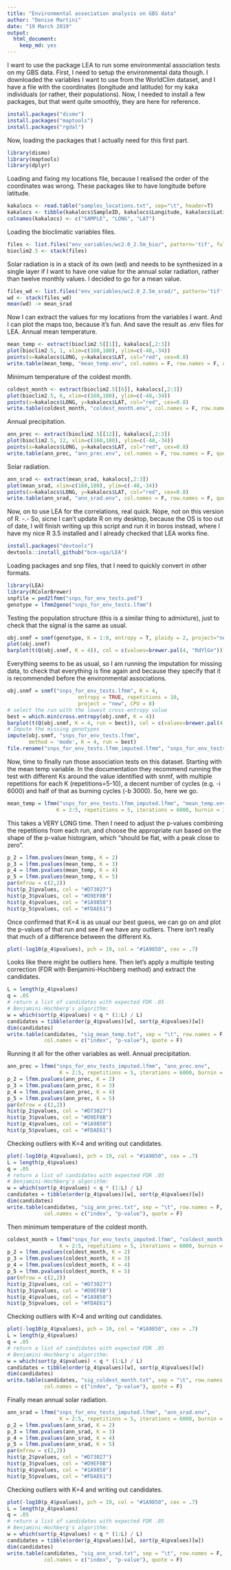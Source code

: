 ```yaml
---
title: "Environmental association analysis on GBS data"
author: "Denise Martini"
date: "19 March 2019"
output: 
  html_document: 
    keep_md: yes
---
```


I want to use the package LEA to run some environmental association tests on my GBS data. First, I need to setup the environmental data though. I downloaded the variables I want to use from the WorldClim dataset, and I have a file with the coordinates (longitude and latitude) for my kaka individuals (or rather, their populations).
Now, I needed to install a few packages, but that went quite smoothly, they are here for reference. 

```r
install.packages("dismo")
install.packages("maptools")
install.packages("rgdal")
```

Now, loading the packages that I actually need for this first part.

```r
library(dismo)
library(maptools)
library(dplyr)
```

Loading and fixing my locations file, because I realised the order of the coordinates was wrong. These packages like to have longitude before latitude.

```r
kakalocs <- read.table("samples_locations.txt", sep="\t", header=T)
kakalocs <- tibble(kakalocs$SampleID, kakalocs$Longitude, kakalocs$Latitude)
colnames(kakalocs) <- c("SAMPLE", "LONG", "LAT")
```

Loading the bioclimatic variables files.

```r
files <- list.files("env_variables/wc2.0_2.5m_bio/", pattern='tif', full.names=TRUE)
bioclim2.5 <- stack(files)
```

Solar radiation is in a stack of its own (wd) and needs to be synthesized in a single layer if I want to have one value for the annual solar radiation, rather than twelve monthly values. I decided to go for a mean value.

```r
files_wd <- list.files("env_variables/wc2.0_2.5m_srad/", pattern='tif', full.names=TRUE)
wd <- stack(files_wd)
mean(wd) -> mean_srad
```

Now I can extract the values for my locations from the variables I want. And I can plot the maps too, because it's fun. And save the result as .env files for LEA.
Annual mean temperature.

```r
mean_temp <- extract(bioclim2.5[[1]], kakalocs[,2:3])
plot(bioclim2.5, 1, xlim=c(160,180), ylim=c(-48,-34))
points(x=kakalocs$LONG, y=kakalocs$LAT, col="red", cex=0.8)
write.table(mean_temp, "mean_temp.env", col.names = F, row.names = F, quote = F)
```

Minimum temperature of the coldest month.

```r
coldest_month <- extract(bioclim2.5[[6]], kakalocs[,2:3])
plot(bioclim2.5, 6, xlim=c(160,180), ylim=c(-48,-34))
points(x=kakalocs$LONG, y=kakalocs$LAT, col="red", cex=0.8)
write.table(coldest_month, "coldest_month.env", col.names = F, row.names = F, quote = F)
```

Annual precipitation.

```r
ann_prec <- extract(bioclim2.5[[12]], kakalocs[,2:3])
plot(bioclim2.5, 12, xlim=c(160,180), ylim=c(-48,-34))
points(x=kakalocs$LONG, y=kakalocs$LAT, col="red", cex=0.8)
write.table(ann_prec, "ann_prec.env", col.names = F, row.names = F, quote = F)
```

Solar radiation.

```r
ann_srad <- extract(mean_srad, kakalocs[,2:3])
plot(mean_srad, xlim=c(160,180), ylim=c(-48,-34))
points(x=kakalocs$LONG, y=kakalocs$LAT, col="red", cex=0.8)
write.table(ann_srad, "ann_srad.env", col.names = F, row.names = F, quote = F)
```

Now, on to use LEA for the correlations, real quick.
Nope, not on this version of R. -.-
So, sicne I can't update R on my desktop, because the OS is too out of date, I will finish writing up this script and run it in boros instead, where I have my nice R 3.5 installed and I already checked that LEA works fine.

```r
install.packages("devtools")
devtools::install_github("bcm-uga/LEA")
```

Loading packages and snp files, that I need to quickly convert in other formats.

```r
library(LEA)
library(RColorBrewer)
snpfile = ped2lfmm("snps_for_env_tests.ped")
genotype = lfmm2geno("snps_for_env_tests.lfmm")
```

Testing the population structure (this is a similar thing to admixture), just to check that the signal is the same as usual.

```r
obj.snmf = snmf(genotype, K = 1:8, entropy = T, ploidy = 2, project="new", CPU = 8)
plot(obj.snmf)
barplot(t(Q(obj.snmf, K = 4)), col = c(values=brewer.pal(4, "RdYlGn")))
```

Everything seems to be as usual, so I am running the imputation for missing data, to check that everything is fine again and because they specify that it is recommended before the environmental associations.

```r
obj.snmf = snmf("snps_for_env_tests.lfmm", K = 4,
                       entropy = TRUE, repetitions = 10,
                       project = "new", CPU = 8)
# select the run with the lowest cross-entropy value
best = which.min(cross.entropy(obj.snmf, K = 4))
barplot(t(Q(obj.snmf, K = 4, run = best)), col = c(values=brewer.pal(4, "RdYlGn")))
# Impute the missing genotypes
impute(obj.snmf, "snps_for_env_tests.lfmm",
       method = 'mode', K = 4, run = best)
file.rename("snps_for_env_tests.lfmm_imputed.lfmm", "snps_for_env_tests_imputed.lfmm")
```

Now, time to finally run those association tests on this dataset. Starting with the mean temp variable.
In the documentation they recommend running the test with different Ks around the value identified with snmf, with multiple repetitions for each K (repetitions=5-10), a decent number of cycles (e.g. -i 6000) and half of that as burning cycles (-b 3000). So, here we go.

```r
mean_temp = lfmm("snps_for_env_tests.lfmm_imputed.lfmm", "mean_temp.env", 
                K = 2:5, repetitions = 5, iterations = 6000, burnin = 3000, project="new", CPU = 8)
```

This takes a VERY LONG time.
Then I need to adjust the p-values combining the repetitions from each run, and choose the appropriate run based on the shape of the p-value histogram, which "should be flat, with a peak close to zero".

```r
p_2 = lfmm.pvalues(mean_temp, K = 2)
p_3 = lfmm.pvalues(mean_temp, K = 3)
p_4 = lfmm.pvalues(mean_temp, K = 4)
p_5 = lfmm.pvalues(mean_temp, K = 5)
par(mfrow = c(2,2))
hist(p_2$pvalues, col = "#D73027")
hist(p_3$pvalues, col = "#D9EF8B")
hist(p_4$pvalues, col = "#1A9850")
hist(p_5$pvalues, col = "#FDAE61")
```

Once confirmed that K=4 is as usual our best guess, we can go on and plot the p-values of that run and see if we have any outliers. There isn't really that much of a difference between the different Ks.

```r
plot(-log10(p_4$pvalues), pch = 19, col = "#1A9850", cex = .7)
```

Looks like there might be outliers here.
Then let's apply a multiple testing correction (FDR with Benjamini-Hochberg method) and extract the candidates.

```r
L = length(p_4$pvalues)
q = .05
# return a list of candidates with expected FDR .05
# Benjamini-Hochberg's algorithm:
w = which(sort(p_4$pvalues) < q * (1:L) / L)
candidates = tibble(order(p_4$pvalues)[w], sort(p_4$pvalues)[w])
dim(candidates)
write.table(candidates, "sig_mean_temp.txt", sep = "\t", row.names = F,
            col.names = c("index", "p-value"), quote = F)
```

Running it all for the other variables as well. Annual precipitation.

```r
ann_prec = lfmm("snps_for_env_tests_imputed.lfmm", "ann_prec.env", 
                 K = 2:5, repetitions = 5, iterations = 6000, burnin = 3000, project="new", CPU = 8)
p_2 = lfmm.pvalues(ann_prec, K = 2)
p_3 = lfmm.pvalues(ann_prec, K = 3)
p_4 = lfmm.pvalues(ann_prec, K = 4)
p_5 = lfmm.pvalues(ann_prec, K = 5)
par(mfrow = c(2,2))
hist(p_2$pvalues, col = "#D73027")
hist(p_3$pvalues, col = "#D9EF8B")
hist(p_4$pvalues, col = "#1A9850")
hist(p_5$pvalues, col = "#FDAE61")
```

Checking outliers with K=4 and writing out candidates.

```r
plot(-log10(p_4$pvalues), pch = 19, col = "#1A9850", cex = .7)
L = length(p_4$pvalues)
q = .05
# return a list of candidates with expected FDR .05
# Benjamini-Hochberg's algorithm:
w = which(sort(p_4$pvalues) < q * (1:L) / L)
candidates = tibble(order(p_4$pvalues)[w], sort(p_4$pvalues)[w])
dim(candidates)
write.table(candidates, "sig_ann_prec.txt", sep = "\t", row.names = F,
            col.names = c("index", "p-value"), quote = F)
```

Then minimum temperature of the coldest month.

```r
coldest_month = lfmm("snps_for_env_tests_imputed.lfmm", "coldest_month.env", 
                 K = 2:5, repetitions = 5, iterations = 6000, burnin = 3000, project="new", CPU = 8)
p_2 = lfmm.pvalues(coldest_month, K = 2)
p_3 = lfmm.pvalues(coldest_month, K = 3)
p_4 = lfmm.pvalues(coldest_month, K = 4)
p_5 = lfmm.pvalues(coldest_month, K = 5)
par(mfrow = c(2,2))
hist(p_2$pvalues, col = "#D73027")
hist(p_3$pvalues, col = "#D9EF8B")
hist(p_4$pvalues, col = "#1A9850")
hist(p_5$pvalues, col = "#FDAE61")
```

Checking outliers with K=4 and writing out candidates.

```r
plot(-log10(p_4$pvalues), pch = 19, col = "#1A9850", cex = .7)
L = length(p_4$pvalues)
q = .05
# return a list of candidates with expected FDR .05
# Benjamini-Hochberg's algorithm:
w = which(sort(p_4$pvalues) < q * (1:L) / L)
candidates = tibble(order(p_4$pvalues)[w], sort(p_4$pvalues)[w])
dim(candidates)
write.table(candidates, "sig_coldest_month.txt", sep = "\t", row.names = F,
            col.names = c("index", "p-value"), quote = F)
```

Finally mean annual solar radiation.

```r
ann_srad = lfmm("snps_for_env_tests_imputed.lfmm", "ann_srad.env", 
                 K = 2:5, repetitions = 5, iterations = 6000, burnin = 3000, project="new", CPU = 8)
p_2 = lfmm.pvalues(ann_srad, K = 2)
p_3 = lfmm.pvalues(ann_srad, K = 3)
p_4 = lfmm.pvalues(ann_srad, K = 4)
p_5 = lfmm.pvalues(ann_srad, K = 5)
par(mfrow = c(2,2))
hist(p_2$pvalues, col = "#D73027")
hist(p_3$pvalues, col = "#D9EF8B")
hist(p_4$pvalues, col = "#1A9850")
hist(p_5$pvalues, col = "#FDAE61")
```

Checking outliers with K=4 and writing out candidates.

```r
plot(-log10(p_4$pvalues), pch = 19, col = "#1A9850", cex = .7)
L = length(p_4$pvalues)
q = .05
# return a list of candidates with expected FDR .05
# Benjamini-Hochberg's algorithm:
w = which(sort(p_4$pvalues) < q * (1:L) / L)
candidates = tibble(order(p_4$pvalues)[w], sort(p_4$pvalues)[w])
dim(candidates)
write.table(candidates, "sig_ann_srad.txt", sep = "\t", row.names = F,
            col.names = c("index", "p-value"), quote = F)
```
